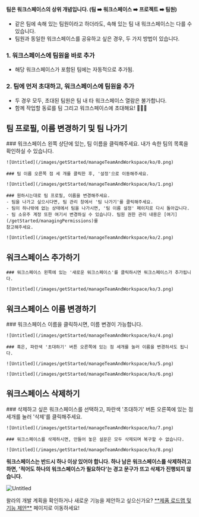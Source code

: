 
<Callout type='warning' emoji="⚠️">**팀은 워크스페이스의 상위 개념입니다. (팀 ➡️ 워크스페이스 ➡️ 프로젝트 ➡️ 팀원)**</Callout>

- 같은 팀에 속해 있는 팀원이라고 하더라도, 속해 있는 팀 내 워크스페이스는 다를 수 있습니다.
- 팀원과 동일한 워크스페이스를 공유하고 싶은 경우, 두 가지 방법이 있습니다.

### 1. 워크스페이스에 팀원을 바로 추가
 - 해당 워크스페이스가 포함된 팀에는 자동적으로 추가됨.

### 2. 팀에 먼저 초대하고, 워크스페이스에 팀원을 추가
 - 두 경우 모두, 초대된 팀원은 팀 내 타 워크스페이스 열람은 불가합니다.
 -  함께 작업할 동료를 팀 그리고 워크스페이스에 초대해요! 🙆🏻‍♀️

## 팀 프로필, 이름 변경하기 및 팀 나가기

<Steps>
    ### 워크스페이스 왼쪽 상단에 있는, 팀 이름을 클릭해주세요. 내가 속한 팀의 목록을 확인하실 수 있습니다.

    ![Untitled](/images/getStarted/manageTeamAndWorkspace/ko/0.png)

    ### 팀 이름 오른쪽 점 세 개를 클릭한 후, '설정'으로 이동해주세요.

    ![Untitled](/images/getStarted/manageTeamAndWorkspace/ko/1.png)

    ### 원하시는대로 팀 프로필, 이름을 변경해주세요.
    - 팀을 나가고 싶으시다면, 팀 관리 창에서 '팀 나가기'를 클릭해주세요.
    - 팀이 하나밖에 없는 상태에서 팀을 나가시면, '팀 이름 설정' 페이지로 다시 돌아갑니다.
    - 팀 소유주 계정 또한 여기서 변경하실 수 있습니다. 팀원 권한 관리 내용은 [여기](/getStarted/managingPermissions)를
    참고해주세요.

    ![Untitled](/images/getStarted/manageTeamAndWorkspace/ko/2.png)

</Steps>

## 워크스페이스 추가하기

<Steps>

    ### 워크스페이스 왼쪽에 있는 '새로운 워크스페이스'를 클릭하시면 워크스페이스가 추가됩니다.

    ![Untitled](/images/getStarted/manageTeamAndWorkspace/ko/3.png)

</Steps>

## 워크스페이스 이름 변경하기

<Steps>
    ### 워크스페이스 이름을 클릭하시면, 이름 변경이 가능합니다.

    ![Untitled](/images/getStarted/manageTeamAndWorkspace/ko/4.png)

    ### 혹은, 파란색 '초대하기' 버튼 오른쪽에 있는 점 세개를 눌러 이름을 변경하셔도 됩니다.

    ![Untitled](/images/getStarted/manageTeamAndWorkspace/ko/5.png)

    ![Untitled](/images/getStarted/manageTeamAndWorkspace/ko/6.png)

</Steps>

## 워크스페이스 삭제하기

<Steps>
    ### 삭제하고 싶은 워크스페이스를 선택하고, 파란색 '초대하기' 버튼 오른쪽에 있는 점 세개를 눌러 '삭제'를 클릭해주세요.

    ![Untitled](/images/getStarted/manageTeamAndWorkspace/ko/7.png)

    ### 워크스페이스를 삭제하시면, 만들어 놓은 설문은 모두 삭제되며 복구할 수 없습니다.

    ![Untitled](/images/getStarted/manageTeamAndWorkspace/ko/8.png)

</Steps>

<Callout type='warning' emoji="⚠️">**워크스페이스는 반드시 하나 이상 있어야 합니다. 하나 남은 워크스페이스를 삭제하려고 하면, '적어도 하나의 워크스페이스가 필요하다'는 경고 문구가
    뜨고 삭제가 진행되지 않습니다.**</Callout>

![Untitled](/images/getStarted/manageTeamAndWorkspace/ko/9.png)


<Callout type='info' emoji="🔔">
    왈라의 개발 계획을 확인하거나 새로운 기능을 제안하고 싶으신가요? <a href='https://app.walla.my/support/featureRequest' target="_blank" rel="noopener noreferrer"
                                            style={{textDecoration: 'underline'}}>**제품 로드맵 및 기능 제안**</a> 페이지로
    이동하세요!
</Callout>